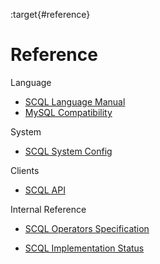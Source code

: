 :target{#reference}

# Reference

<TableOfContents>


  <p className="caption">
    Language
  </p>

  - [SCQL Language Manual](lang/manual.mdx)
  - [MySQL Compatibility](lang/mysql-compatibility.mdx)
</TableOfContents>

<TableOfContents>


  <p className="caption">
    System
  </p>

  - [SCQL System Config](engine-config.mdx)
</TableOfContents>

<TableOfContents>


  <p className="caption">
    Clients
  </p>

  - [SCQL API](http-api.mdx)
</TableOfContents>

<TableOfContents>


  <p className="caption">
    Internal Reference
  </p>

  - [SCQL Operators Specification](operators.mdx)
</TableOfContents>

<TableOfContents>


  - [SCQL Implementation Status](implementation-status.mdx)
</TableOfContents>
